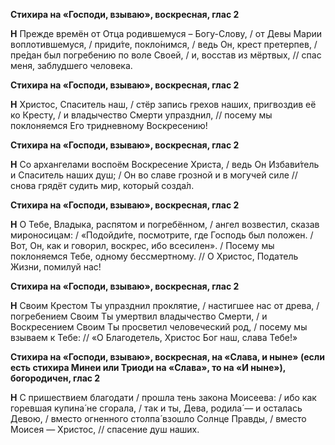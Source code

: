**Стихира на «Господи, взываю», воскресная, глас 2**

**Н** Прежде времён от Отца родившемуся – Богу-Слову, / от Девы Марии воплотившемуся, / приди́те, покло́нимся, / ведь Он, крест претерпев, / пре́дан был погребению по воле Своей, / и, восстав из мёртвых, // спас меня, заблудшего человека.

**Стихира на «Господи, взываю», воскресная, глас 2**

**Н** Христос, Спаситель наш, / стёр запись грехов наших, пригвоздив её ко Кресту, / и владычество Смерти упразднил, // посему мы поклоняемся Его тридневному Воскресению!

**Стихира на «Господи, взываю», воскресная, глас 2**

**Н** Со архангелами воспоём Воскресение Христа, / ведь Он Избави́тель и Спаситель наших душ; / Он во славе грозной и в могучей силе // снова грядёт судить мир, который созда́л.

**Стихира на «Господи, взываю», воскресная, глас 2**

**Н** О Тебе, Владыка, распятом и погребённом, / ангел возвестил, сказав мироносицам: / «Подойди́те, посмотрите, где Господь был положен. / Вот, Он, как и говорил, воскрес, ибо всесилен». / Посему мы поклоняемся Тебе, одному бессмертному. // О Христос, Податель Жизни, помилуй нас!

**Стихира на «Господи, взываю», воскресная, глас 2**

**Н** Своим Крестом Ты упразднил проклятие, / настигшее нас от древа, / погребением Своим Ты умертвил владычество Смерти, / и Воскресением Своим Ты просветил человеческий род, / посему мы взываем к Тебе: // «О Благодетель, Христос Бог наш, слава Тебе!»

**Стихира на «Господи, взываю», воскресная, на «Слава, и ныне» (если есть стихира Минеи или Триоди на «Слава», то на «И ныне»), богородичен, глас 2**

**Н** С пришествием благодати / прошла тень закона Моисеева: / ибо как горевшая купина́ не сгорала, / так и ты, Дева, родила́ — и осталась Девою, / вместо огненного столпа́ взошло Солнце Правды, / вместо Моисея — Христос, // спасение душ наших.
